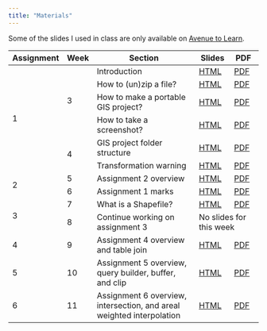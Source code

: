 ```yaml
---
title: "Materials"
---
```


Some of the slides I used in class are only available on [Avenue to Learn](https://avenue.mcmaster.ca/).

```{=html}
<table><thead>
  <tr>
    <th>Assignment</th>
    <th>Week</th>
    <th>Section</th>
    <th>Slides</th>
    <th>PDF&nbsp;</th>
  </tr></thead>
<tbody>
  <tr>
    <td rowspan="6">1</td>
    <td rowspan="4">3</td>
    <td>Introduction</td>
    <td><a href="./slides/1-intro/index.html">HTML</a></td>
    <td><a href="./slides/1-intro/Zehui Yin Introduction.pdf">PDF</a></td>
  </tr>
  <tr>
    <td>How to (un)zip a file?</td>
    <td><a href="./slides/2-zip-file/index.html">HTML</a></td>
    <td><a href="./slides/2-zip-file/How to (un)zip a file.pdf">PDF</a></td>
  </tr>
  <tr>
    <td>How to make a portable GIS project?</td>
    <td><a href="./slides/3-portable-gis/index.html">HTML</a></td>
    <td><a href="./slides/3-portable-gis/How to make a portable GIS project.pdf">PDF</a></td>
  </tr>
  <tr>
    <td>How to take a screenshot?</td>
    <td><a href="./slides/4-screenshot/index.html">HTML</a></td>
    <td><a href="./slides/4-screenshot/How to take a screenshot.pdf">PDF</a></td>
  </tr>
  <tr>
    <td rowspan="2">4</td>
    <td>GIS project folder structure</td>
    <td><a href="./slides/5-folder-structure/index.html">HTML</a></td>
    <td><a href="./slides/5-folder-structure/GIS project folder structure.pdf">PDF</a></td>
  </tr>
  <tr>
    <td>Transformation warning</td>
    <td><a href="./slides/6-transform-warning/index.html">HTML</a></td>
    <td><a href="./slides/6-transform-warning/Transformation warning.pdf">PDF</a></td>
  </tr>
  <tr>
    <td rowspan="2">2</td>
    <td>5</td>
    <td>Assignment 2 overview</td>
    <td><a href="./slides/7-a2-overview/index.html">HTML</a></td>
    <td><a href="./slides/7-a2-overview/Assignment 2 Overview.pdf">PDF</a></td>
  </tr>
  <tr>
    <td>6</td>
    <td>Assignment 1 marks</td>
    <td><a href="./slides/8-a1-marks/index.html">HTML</a></td>
    <td><a href="./slides/8-a1-marks/Assignment 1 Marks.pdf">PDF</a></td>
  </tr>
  <tr>
    <td rowspan="2">3</td>
    <td>7</td>
    <td>What is a Shapefile?</td>
    <td><a href="./slides/9-shapefile/index.html">HTML</a></td>
    <td><a href="./slides/9-shapefile/What is a Shapefile.pdf">PDF</a></td>
  </tr>
  <tr>
    <td>8</td>
    <td>Continue working on assignment 3</td>
    <td colspan="2">No slides for this week</td>
  </tr>
  <tr>
    <td>4</td>
    <td>9</td>
    <td>Assignment 4 overview and table join</td>
    <td><a href="./slides/10-a4-overview/index.html">HTML</a></td>
    <td><a href="./slides/10-a4-overview/Assignment 4 Overview.pdf">PDF</a></td>
  </tr>
  <tr>
    <td>5</td>
    <td>10</td>
    <td>Assignment 5 overview, query builder, buffer, and clip</td>
    <td><a href="./slides/11-a5-overview/index.html">HTML</a></td>
    <td><a href="./slides/11-a5-overview/Assignment 5 Overview.pdf">PDF</a></td>
  </tr>
  <tr>
    <td>6</td>
    <td>11</td>
    <td>Assignment 6 overview, intersection, and areal weighted interpolation</td>
    <td><a href="./slides/12-a6-overview/index.html">HTML</a></td>
    <td><a href="./slides/12-a6-overview/Assignment 6 Overview.pdf">PDF</a></td>
  </tr>
</tbody></table>
```
